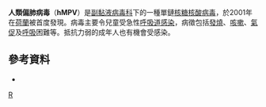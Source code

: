 {{Speciesbox
| name = 人類偏肺病毒
| virus_group = v
| genus =  	Metapneumovirus
| species = Human metapneumovirus
}}
{{medical}}
'''人類偏肺病毒'''（'''hMPV'''）是[[副黏液病毒科|副黏液病毒科]]下的一種單鏈[[核糖核酸|核糖核酸]][[病毒|病毒]]，於2001年在[[荷蘭|荷蘭]]被首度發現。病毒主要令兒童受急性[[呼吸道|呼吸道]][[感染|感染]]，病徵包括[[發燒|發燒]]、[[咳嗽|咳嗽]]、[[氣促|氣促]]及[[呼吸|呼吸]]困難等。抵抗力弱的成年人也有機會受感染。

==參考資料==
*{{cite journal |author=Falsey AR |title=Human metapneumovirus infection in adults |journal=Pediatr. Infect. Dis. J. |volume=27 |issue=10 Suppl |pages=S80–3 |pmid=18820584 |doi=10.1097/INF.0b013e3181684dac |url=http://meta.wkhealth.com/pt/pt-core/template-journal/lwwgateway/media/landingpage.htm?an=00006454-200810001-00009 |date=October 2008 |access-date=2011-09-24 |archive-date=2012-03-26 |archive-url=https://web.archive.org/web/20120326120023/http://meta.wkhealth.com/pt/pt-core/template-journal/lwwgateway/media/landingpage.htm?an=00006454-200810001-00009 |dead-url=no }}

{{med-stub}}
{{Taxonbar}}
[[Category:RNA病毒|R]]